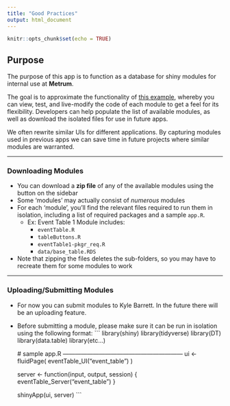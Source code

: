 ```yaml
---
title: "Good Practices"
output: html_document
---
```


```r
knitr::opts_chunk$set(echo = TRUE)
```


## Purpose

The purpose of this app is to function as a database for shiny modules for internal use at **Metrum**. 

The goal is to approximate the functionality of [this example](https://storybook.js.org/), whereby you can view, test, and live-modify the code of each module to get a feel for its flexibility. Developers can help populate the list of available modules, as well as download the isolated files for use in future apps. 

We often rewrite similar UIs for different applications. By capturing modules used in previous apps we can save time in future projects where similar modules are warranted.

<hr>

### Downloading Modules

* You can download a **zip file** of any of the available modules using the button on the sidebar
* Some 'modules' may actually consist of *numerous* modules
* For each 'module', you'll find the relevant files required to run them in isolation, including a list of required packages and a sample `app.R`.
    + Ex: Event Table 1 Module includes:
        - `eventTable.R`
        - `tableButtons.R`
        - `eventTable1-pkgr_req.R`
        - `data/base_table.RDS`
* Note that zipping the files deletes the sub-folders, so you may have to recreate them for some modules to work

<hr>

### Uploading/Submitting Modules

* For now you can submit modules to Kyle Barrett. In the future there will be an uploading feature.
* Before submitting a module, please make sure it can be run in isolation using the following format:
    ```
    library(shiny)
    library(tidyverse)
    library(DT)
    library(data.table)
    library(etc...)

    # sample app.R ------------------------------------------------------------
    ui <- fluidPage(
      eventTable_UI("event_table")
    )

    server <- function(input, output, session) {
        eventTable_Server("event_table")
    }

    shinyApp(ui, server)
    ```
